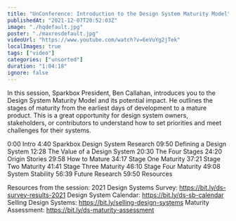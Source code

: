 ```yaml
---
title: "UnConference: Introduction to the Design System Maturity Model"
publishedAt: "2021-12-07T20:52:03Z"
image: "./hqdefault.jpg"
poster: "./maxresdefault.jpg"
videoUrl: "https://www.youtube.com/watch?v=6eVuYg2jTek"
localImages: true
tags: ["video"]
categories: ["unsorted"]
duration: "1:04:18"
ignore: false
---
```

In this session, Sparkbox President, Ben Callahan, introduces you to the Design System Maturity Model and its potential impact. He outlines the stages of maturity from the earliest days of development to a mature product. This is a great opportunity for design system owners, stakeholders, or contributors to understand how to set priorities and meet challenges for their systems.

0:00 Intro
4:40 Sparkbox Design System Research
09:50 Defining a Design System
12:28 The Value of a Design System
20:30 The Four Stages
24:20 Origin Stories
29:58 How to Mature
34:17 Stage One Maturity
37:21 Stage Two Maturity
41:41 Stage Three Maturity
46:10 Stage Four Maturity
49:08 System Stability
56:39 Future Research
59:50 Resources

Resources from the session:
2021 Design Systems Survey: https://bit.ly/ds-survey-results-2021
Design System Calendar:  https://bit.ly/ds-sb-calendar
Selling Design Systems: https://bit.ly/selling-design-systems
Maturity Assessment: https://bit.ly/ds-maturity-assessment
